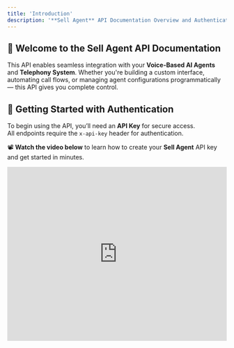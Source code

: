```yaml
---
title: 'Introduction'
description: '**Sell Agent** API Documentation Overview and Authentication Setup'
---
```


## 👋 Welcome to the Sell Agent API Documentation

This API enables seamless integration with your **Voice-Based AI Agents** and **Telephony System**. Whether you're building a custom interface, automating call flows, or managing agent configurations programmatically — this API gives you complete control.


## 🔐 Getting Started with Authentication

To begin using the API, you’ll need an **API Key** for secure access.  
All endpoints require the `x-api-key` header for authentication.

📽️ **Watch the video below** to learn how to create your **Sell Agent** API key and get started in minutes.

<iframe
  width="100%"
  height="400"
  src="https://www.loom.com/embed/bb21fd8284114bd2a5d80ceb24987436"
  frameBorder="0"
  allowFullScreen
/>

> After generating your API key, you can use it along with the optional `x-workspace-id` header to interact with:
>
> - AI Voice Agents  
> - SIP-enabled Phone Numbers  
> - Outbound Call Initiation  
> - Call Log Retrieval & Filtering  


## 🛡️ Authentication Requirements

All API requests must include the following headers:

> - x-api-key: YOUR_API_KEY_HERE
> - Content-Type: application/json
